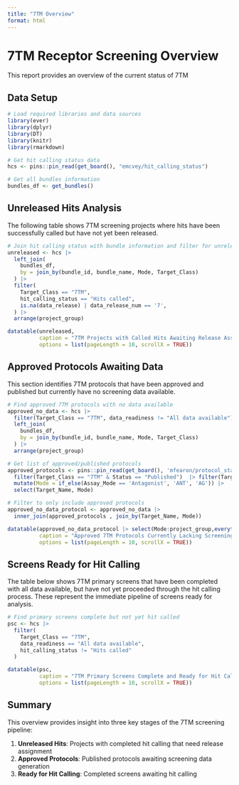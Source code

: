 ```yaml
---
title: "7TM Overview"
format: html
---
```


# 7TM Receptor Screening Overview

This report provides an overview of the current status of 7TM

## Data Setup

```r
# Load required libraries and data sources
library(ever)
library(dplyr)
library(DT)
library(knitr)
library(rmarkdown)

# Get hit calling status data
hcs <- pins::pin_read(get_board(), "emcvey/hit_calling_status")

# Get all bundles information
bundles_df <- get_bundles()
```

## Unreleased Hits Analysis

The following table shows 7TM screening projects where hits have been successfully called but have not yet been released.

```r
# Join hit calling status with bundle information and filter for unreleased hits
unreleased <- hcs |>
  left_join(
    bundles_df,
    by = join_by(bundle_id, bundle_name, Mode, Target_Class)
  ) |>
  filter(
    Target_Class == "7TM",
    hit_calling_status == "Hits called",
    is.na(data_release) | data_release_num == '7',
  ) |>
  arrange(project_group)

datatable(unreleased, 
          caption = "7TM Projects with Called Hits Awaiting Release Assignment",
          options = list(pageLength = 10, scrollX = TRUE))
```

## Approved Protocols Awaiting Data

This section identifies 7TM protocols that have been approved and published but currently have no screening data available.

```r
# Find approved 7TM protocols with no data available
approved_no_data <- hcs |>
  filter(Target_Class == "7TM", data_readiness != "All data available") |>
  left_join(
    bundles_df,
    by = join_by(bundle_id, bundle_name, Mode, Target_Class)
  ) |>
  arrange(project_group)

# Get list of approved/published protocols
approved_protocols <- pins::pin_read(get_board(), 'mfearon/protocol_status') |>
  filter(Target_Class == "7TM" & Status == "Published")  |> filter(Target_Name != 'Viability' & Target_Name != 'Interference') |> 
  mutate(Mode = if_else(Assay_Mode == 'Antagonist', 'ANT', 'AG')) |>
  select(Target_Name, Mode)

# Filter to only include approved protocols
approved_no_data_protocol <- approved_no_data |>
  inner_join(approved_protocols , join_by(Target_Name, Mode))

datatable(approved_no_data_protocol |> select(Mode:project_group,everything()), 
          caption = "Approved 7TM Protocols Currently Lacking Screening Data",
          options = list(pageLength = 10, scrollX = TRUE))
```

## Screens Ready for Hit Calling

The table below shows 7TM primary screens that have been completed with all data available, but have not yet proceeded through the hit calling process. These represent the immediate pipeline of screens ready for analysis.

```r
# Find primary screens complete but not yet hit called
psc <- hcs |>
  filter(
    Target_Class == "7TM",
    data_readiness == "All data available",
    hit_calling_status != "Hits called"
  )

datatable(psc, 
          caption = "7TM Primary Screens Complete and Ready for Hit Calling",
          options = list(pageLength = 10, scrollX = TRUE))
```

## Summary

This overview provides insight into three key stages of the 7TM screening pipeline:

1. **Unreleased Hits**: Projects with completed hit calling that need release assignment
2. **Approved Protocols**: Published protocols awaiting screening data generation  
3. **Ready for Hit Calling**: Completed screens awaiting hit calling

